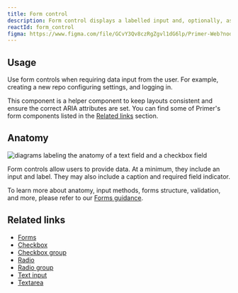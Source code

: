 ```yaml
---
title: Form control
description: Form control displays a labelled input and, optionally, associated validation text and/or hint text.
reactId: form_control
figma: https://www.figma.com/file/GCvY3Qv8czRgZgvl1dG6lp/Primer-Web?node-id=142%3A595
---
```



## Usage

Use form controls when requiring data input from the user. For example, creating a new repo configuring settings, and logging in.

This component is a helper component to keep layouts consistent and ensure the correct ARIA attributes are set. You can find some of Primer's form components listed in the [Related links](#related-links) section.

## Anatomy

![diagrams labeling the anatomy of a text field and a checkbox field](https://user-images.githubusercontent.com/2313998/171692166-43d45c4b-509a-4f68-9e8b-1577658b493e.png)

Form controls allow users to provide data. At a minimum, they include an input and label. They may also include a caption and required field indicator.

To learn more about anatomy, input methods, forms structure, validation, and more, please refer to our [Forms guidance](/ui-patterns/forms).

## Related links

- [Forms](/ui-patterns/forms)
- [Checkbox](/components/checkbox)
- [Checkbox group](/components/checkbox-group)
- [Radio](/components/radio)
- [Radio group](/components/radio-group)
- [Text input](/components/text-input)
- [Textarea](/components/textarea)

